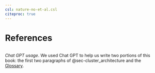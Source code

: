 ```yaml
---
csl: nature-no-et-al.csl
citeproc: true
---
```


# References {#sec-references}

::: {#refs}
:::

```         
```

*Chat GPT usage*. We used Chat GPT to help us write two portions of this book: the first two paragraphs of @sec-cluster_architecture and the [Glossary](glossary.qmd).
